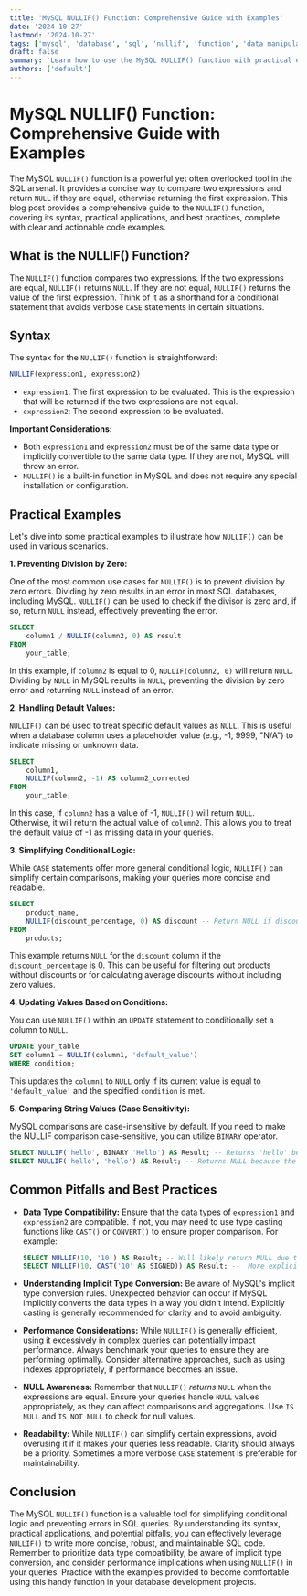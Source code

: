 ```yaml
---
title: 'MySQL NULLIF() Function: Comprehensive Guide with Examples'
date: '2024-10-27'
lastmod: '2024-10-27'
tags: ['mysql', 'database', 'sql', 'nullif', 'function', 'data manipulation', 'comparison', 'error handling']
draft: false
summary: 'Learn how to use the MySQL NULLIF() function with practical examples. Understand its purpose, syntax, and how it simplifies data manipulation in SQL queries.  This guide covers common use cases, potential pitfalls, and best practices for effectively using NULLIF().'
authors: ['default']
---
```


# MySQL NULLIF() Function: Comprehensive Guide with Examples

The MySQL `NULLIF()` function is a powerful yet often overlooked tool in the SQL arsenal. It provides a concise way to compare two expressions and return `NULL` if they are equal, otherwise returning the first expression.  This blog post provides a comprehensive guide to the `NULLIF()` function, covering its syntax, practical applications, and best practices, complete with clear and actionable code examples.

## What is the NULLIF() Function?

The `NULLIF()` function compares two expressions.  If the two expressions are equal, `NULLIF()` returns `NULL`.  If they are not equal, `NULLIF()` returns the value of the first expression.  Think of it as a shorthand for a conditional statement that avoids verbose `CASE` statements in certain situations.

## Syntax

The syntax for the `NULLIF()` function is straightforward:

```sql
NULLIF(expression1, expression2)
```

*   `expression1`: The first expression to be evaluated.  This is the expression that will be returned if the two expressions are not equal.
*   `expression2`: The second expression to be evaluated.

**Important Considerations:**

*   Both `expression1` and `expression2` must be of the same data type or implicitly convertible to the same data type. If they are not, MySQL will throw an error.
*   `NULLIF()` is a built-in function in MySQL and does not require any special installation or configuration.

## Practical Examples

Let's dive into some practical examples to illustrate how `NULLIF()` can be used in various scenarios.

**1. Preventing Division by Zero:**

One of the most common use cases for `NULLIF()` is to prevent division by zero errors.  Dividing by zero results in an error in most SQL databases, including MySQL.  `NULLIF()` can be used to check if the divisor is zero and, if so, return `NULL` instead, effectively preventing the error.

```sql
SELECT 
    column1 / NULLIF(column2, 0) AS result
FROM
    your_table;
```

In this example, if `column2` is equal to 0, `NULLIF(column2, 0)` will return `NULL`.  Dividing by `NULL` in MySQL results in `NULL`, preventing the division by zero error and returning `NULL` instead of an error.

**2. Handling Default Values:**

`NULLIF()` can be used to treat specific default values as `NULL`.  This is useful when a database column uses a placeholder value (e.g., -1, 9999, "N/A") to indicate missing or unknown data.

```sql
SELECT
    column1,
    NULLIF(column2, -1) AS column2_corrected
FROM
    your_table;
```

In this case, if `column2` has a value of -1, `NULLIF()` will return `NULL`.  Otherwise, it will return the actual value of `column2`.  This allows you to treat the default value of -1 as missing data in your queries.

**3. Simplifying Conditional Logic:**

While `CASE` statements offer more general conditional logic, `NULLIF()` can simplify certain comparisons, making your queries more concise and readable.

```sql
SELECT
    product_name,
    NULLIF(discount_percentage, 0) AS discount -- Return NULL if discount is 0
FROM
    products;
```

This example returns `NULL` for the `discount` column if the `discount_percentage` is 0.  This can be useful for filtering out products without discounts or for calculating average discounts without including zero values.

**4. Updating Values Based on Conditions:**

You can use `NULLIF()` within an `UPDATE` statement to conditionally set a column to `NULL`.

```sql
UPDATE your_table
SET column1 = NULLIF(column1, 'default_value')
WHERE condition;
```

This updates the `column1` to `NULL` only if its current value is equal to `'default_value'` and the specified `condition` is met.

**5.  Comparing String Values (Case Sensitivity):**

MySQL comparisons are case-insensitive by default. If you need to make the NULLIF comparison case-sensitive, you can utilize `BINARY` operator.

```sql
SELECT NULLIF('hello', BINARY 'Hello') AS Result; -- Returns 'hello' because the strings are different (case-sensitive)
SELECT NULLIF('hello', 'hello') AS Result; -- Returns NULL because the strings are the same (case-insensitive)
```

## Common Pitfalls and Best Practices

*   **Data Type Compatibility:** Ensure that the data types of `expression1` and `expression2` are compatible.  If not, you may need to use type casting functions like `CAST()` or `CONVERT()` to ensure proper comparison. For example:

    ```sql
    SELECT NULLIF(10, '10') AS Result; -- Will likely return NULL due to implicit conversion
    SELECT NULLIF(10, CAST('10' AS SIGNED)) AS Result; --  More explicit type conversion, ensures correct comparison.  Returns NULL.
    ```

*   **Understanding Implicit Type Conversion:** Be aware of MySQL's implicit type conversion rules. Unexpected behavior can occur if MySQL implicitly converts the data types in a way you didn't intend.  Explicitly casting is generally recommended for clarity and to avoid ambiguity.

*   **Performance Considerations:** While `NULLIF()` is generally efficient, using it excessively in complex queries can potentially impact performance.  Always benchmark your queries to ensure they are performing optimally.  Consider alternative approaches, such as using indexes appropriately, if performance becomes an issue.

*   **NULL Awareness:** Remember that `NULLIF()` *returns* `NULL` when the expressions are equal.  Ensure your queries handle `NULL` values appropriately, as they can affect comparisons and aggregations.  Use `IS NULL` and `IS NOT NULL` to check for null values.

*   **Readability:** While `NULLIF()` can simplify certain expressions, avoid overusing it if it makes your queries less readable.  Clarity should always be a priority.  Sometimes a more verbose `CASE` statement is preferable for maintainability.

## Conclusion

The MySQL `NULLIF()` function is a valuable tool for simplifying conditional logic and preventing errors in SQL queries. By understanding its syntax, practical applications, and potential pitfalls, you can effectively leverage `NULLIF()` to write more concise, robust, and maintainable SQL code.  Remember to prioritize data type compatibility, be aware of implicit type conversion, and consider performance implications when using `NULLIF()` in your queries. Practice with the examples provided to become comfortable using this handy function in your database development projects.